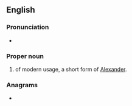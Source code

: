 ==English==

===Pronunciation===
* {{a|GenAm}} {{IPA|/ˈzæn.dɚ/|lang=en}}

===Proper noun===
{{en-proper noun}}

# {{given name|lang=en|male|from=Ancient Greek}} of modern usage, a short form of [[Alexander]].

===Anagrams===
* {{anagrams|en|a=adenrx|xerand}}